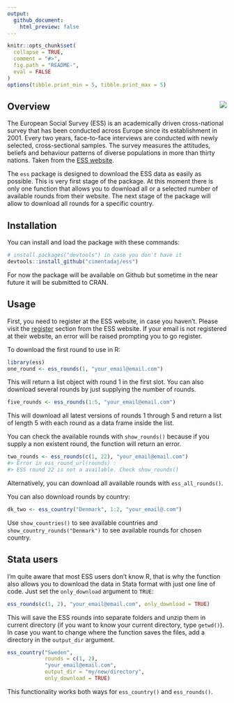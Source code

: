 ```yaml
---
output:
  github_document:
    html_preview: false
---
```

```r
knitr::opts_chunk$set(
  collapse = TRUE,
  comment = "#>",
  fig.path = "README-",
  eval = FALSE
)
options(tibble.print_min = 5, tibble.print_max = 5)
```

## Overview <img src="man/figures/ess_logo.png" align="right" />

The European Social Survey (ESS) is an academically driven cross-national survey that has been conducted across Europe since its establishment in 2001. Every two years, face-to-face interviews are conducted with newly selected, cross-sectional samples. The survey measures the attitudes, beliefs and behaviour patterns of diverse populations in more than thirty nations. Taken from the [ESS website](http://www.europeansocialsurvey.org/about/).

The `ess` package is designed to download the ESS data as easily as possible. This is very first stage of the package. At this moment there is only one function that allows you to download all or a selected number of available rounds from their website. The next stage of the package will allow to download all rounds for a specific country.

## Installation

You can install and load the package with these commands:

```r
# install.packages("devtools") in case you don't have it
devtools::install_github("cimentadaj/ess")
```

For now the package will be available on Github but sometime in the near future it will be submitted to CRAN.

## Usage

First, you need to register at the ESS website, in case you haven't. Please visit the [register](http://www.europeansocialsurvey.org/user/new) section from the ESS website. If your email is not registered at their website, an error will be raised prompting you to go register.

To download the first round to use in R:

```r
library(ess)
one_round <- ess_rounds(1, "your_email@email.com")
```

This will return a list object with round 1 in the first slot. You can also download several rounds by just supplying the number of rounds.

```r
five_rounds <- ess_rounds(1:5, "your_email@email.com")
```

This will download all latest versions of rounds 1 through 5 and return a list of length 5 with each round as a data frame inside the list.

You can check the available rounds with `show_rounds()` because if you supply a non existent round, the function will return an error.

```r
two_rounds <- ess_rounds(c(1, 22), "your_email@email.com")
#> Error in ess_round_url(rounds) : 
#> ESS round 22 is not a available. Check show_rounds() 
```

Alternatively, you can download all available rounds with `ess_all_rounds()`.

You can also download rounds by country:

```r
dk_two <- ess_country("Denmark", 1:2, "your_email@.com")
```

Use `show_countries()` to see available countries and `show_country_rounds("Denmark")` to see available rounds for chosen country.

## Stata users

I'm quite aware that most ESS users don't know R, that is why the function also allows you to download the data in Stata format with just one line of code. Just set the `only_download` argument to `TRUE`:

```r
ess_rounds(c(1, 2), "your_email@email.com", only_download = TRUE)
```

This will save the ESS rounds into separate folders and unzip them in current directory (if you want to know your current directory, type `getwd()`). In case you want to change where the function saves the files, add a directory in the `output_dir` argument.

```r
ess_country("Sweden",
            rounds = c(1, 2),
            "your_email@email.com",
            output_dir = "my/new/directory",
            only_download = TRUE)
```

This functionality works both ways for `ess_country()` and `ess_rounds()`.